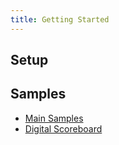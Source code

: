 ```yaml
---
title: Getting Started
---
```



## Setup
<LibBuilder componentName="blehosting" client:load />

## Samples
* [Main Samples](https://github.com/shinyorg/shiny/tree/master/samples/Sample.Maui/BleHosting)
* [Digital Scoreboard](https://github.com/aritchie/digitalscoreboard)
